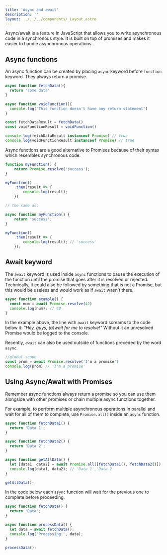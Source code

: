 ```yaml
---
title: 'Async and await'
description: ''
layout: ../../../components/_Layout.astro
---
```


Async/await is a feature in JavaScript that allows you to write asynchronous code in a synchronous style. It is built on top of promises and makes it easier to handle asynchronous operations.

## Async functions

An async function can be created by placing `async` keyword before `function` keyword. They always return a promise.

```javascript
async function fetchData(){
  return 'some data'
}

async function voidFunction(){
  console.log("This function doesn't have any return statement")
}

const fetchDataResult = fetchData()
const voidFunctionResult = voidFunction()

console.log(fetchDataResult instanceof Promise) // true
console.log(voidFunctionResult instanceof Promise) // true
```

Async functions are a good alternative to Promises because of their syntax which resembles synchronous code.

```javascript
function myFunction() {
    return Promise.resolve('success');
}

myFunction()
    .then(result => {
        console.log(result);
    })

// the same as:

async function myFunction() {
    return 'success';
}

myFunction()
    .then(result => {
        console.log(result); // 'success'
    });
```

## Await keyword

The `await` keyword is used inside `async` functions to pause the execution of the function until the promise that goes after it is resolved or rejected. Technically, it could also be followed by something that is not a Promise, but this would be useless and would work as if `await` wasn't there.

```javascript
async function example() {
  const num = await Promise.resolve(42)
  console.log(num); // 42
}
```

In the example above, the line with `await` keyword screams to the code below it: <i>"Hey, guys, (a)wait for me to resolve!"</i> Without it an unresolved Promise would be logged to the console.

Recently, `await` can also be used outside of functions preceded by the word `async`.

```javascript
//global scope
const prom = await Promise.resolve('I'm a promise')
console.log(prom) // 'I'm a promise'
```

## Using Async/Await with Promises

Remember async functions always return a promise so you can use them alongside with other promises or chain multiple async functions together.

For example, to perform multiple asynchronous operations in parallel and wait for all of them to complete, use `Promise.all()` inside an `async` function.

```javascript
async function fetchData1() {
  return 'Data 1';
}

async function fetchData2() {
  return 'Data 2';
}

async function getAllData() {
  let [data1, data2] = await Promise.all([fetchData1(), fetchData2()]);
  console.log(data1, data2); // 'Data 1','Data 2'
}

getAllData();
```

In the code below each `async` function will wait for the previous one to complete before proceeding.

```javascript
async function fetchData() {
  return 'Data';
}

async function processData() {
  let data = await fetchData();
  console.log('Processing:', data);
}

processData();
```

